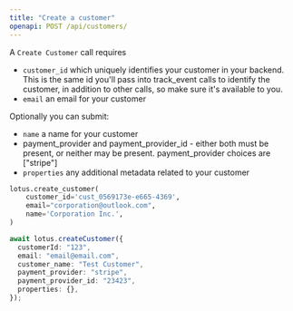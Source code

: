 ```yaml
---
title: "Create a customer"
openapi: POST /api/customers/
---
```


A `Create Customer` call requires

- `customer_id` which uniquely identifies your customer in your backend. This is
  the same id you'll pass into track_event calls to identify the customer, in
  addition to other calls, so make sure it's available to you.
- `email` an email for your customer

Optionally you can submit:

- `name` a name for your customer
- payment_provider and payment_provider_id - either both must be present, or neither may be present. payment_provider choices are ["stripe"]
- `properties` any additional metadata related to your customer

<CodeGroup>

```py Python
lotus.create_customer(
    customer_id='cust_0569173e-e665-4369',
    email="corporation@outlook.com",
    name='Corporation Inc.',
)
```

```ts Typescript
await lotus.createCustomer({
  customerId: "123",
  email: "email@email.com",
  customer_name: "Test Customer",
  payment_provider: "stripe",
  payment_provider_id: "23423",
  properties: {},
});
```

</CodeGroup>
